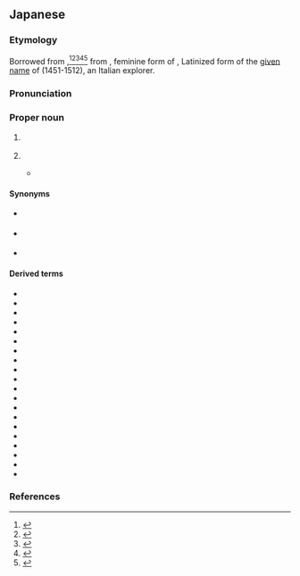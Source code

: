==Japanese==
{{DEFAULTSORT:あめりか}}
{{ja-kanjitab|alt=亜米利加:obsolete,亜墨利加:obsolete}}
{{swp|lang=ja}}
{{swp|lang=ja|アメリカ州}}

===Etymology===
Borrowed from {{bor|ja|en|America}},<ref>{{R:Kokugo Dai Jiten}}</ref><ref>{{R:Daijisen}}</ref><ref>{{R:Kojien}}</ref><ref>{{R:Daijirin}}</ref><ref>{{R:Shinmeikai5}}</ref> from {{der|ja|NL.|America|g=f}}, feminine form of {{m|la|Americus|g=m}}, Latinized form of the [[given name]] of {{w|Amerigo Vespucci}} (1451-1512), an Italian explorer.

===Pronunciation===
{{ja-pron|acc=0|acc_ref=NHK}}

===Proper noun===
{{ja-pos|proper}}

# {{lb|ja|chiefly|in compounds|due to possible ambiguity}} {{place|ja|one of the <<continents>> of [[North America]] or [[South America]]|t=America}}
#: {{ja-usex|南'''アメリカ'''、北'''アメリカ'''、中%央'''アメリカ'''|^みなみ '''^アメリカ'''、 ^きた '''^アメリカ'''、 ^ちゅう%おう '''^アメリカ'''|South '''America''', North '''America''', Central '''America'''}}
#: {{ja-usex|'''アメリカ'''州|'''^アメリカ'''-しゅう|'''America'''; the '''Americas'''}}
# {{place|ja|country|cont/North America|t1=America|t2=United States of America}}
#* {{quote-book|ja|genre=fiction|||authorlink=Motohiro Katou|first=Motohiro|last=Katou|{{w|lang=ja|Q.E.D. 証明終了|{{m|ja||Q.E.D. 証明終了|tr=Kyū Ī Dī Shōmei Shūryō}}}}|trans-title={{w|Q.E.D. (manga)}}|location=Tokyo|publisher=Kodansha|date=Sep 16 1999|isbn=4-06-333696-4|volume=4||90|chapter={{m|ja||ヤコブの階段|tr=Yakobu no Kaidan}}|trans-chapter=Jacob’s Ladder}}
#*: {{ja-usex|その度に'''アメリカ'''が出てって爆%弾%落とせってのか？|^その たび に '''^アメリカ''' が でて って ばく%だん% おとせ って の か？|You think '''America''' should butt in and go drop some bombs every time?}}{{ja-usex|当たり前さ‼それが〝世%界の警%察〟たる'''アメリカ'''の役%目だろ‼|^あたりまえ さ‼ ^それ が〝せ%かい の けい%さつ〟たる '''^アメリカ''' の やく%め だろ‼|Well, duh!! '''America''' is the "world police" after all!!}}

====Synonyms====
* {{s|United States}} {{ja-r|米%国|^べい%こく}}
* {{s|United States of America}} {{ja-r|アメリカ合%衆%国|^アメリカ ^がっ%しゅう%こく}}
* {{s|the Americas; the US}} {{ja-r|米|^べい}} {{qualifier|abbreviation}}

====Derived terms====
{{der-top}}
* {{ja-r|アメリカ人|^アメリカ-じん|[[American]] [[person]]/[[people]]}}
* {{ja-r|アメリカ大陸|^アメリカ たいりく|the [[Americas]], specifically the [[continent]]s}}
* {{ja-r|^アメリカ ^インディアン||American [[Indian]]}}
* {{ja-r|^アメリカナイズ||[[Americanize]]}}
* {{ja-r|^アメリカニズム||[[Americanism]]}}
* {{ja-r|^アメリカン||American}}
* {{ja-r|アメリカバイソン|^アメリカ バイソン|[[bison]]}}
* {{ja-r|アメリカザリガニ|^アメリカ ザリガニ|[[crawfish]]}}
* {{ja-r|アメリカバク|^アメリカ バク|South American [[tapir]]}}
* {{ja-r|アメリカ豹|^アメリカ ひょう|[[jaguar]]}}
* {{ja-r|アメリカ鼠%子|^アメリカ ねず%こ|[[redwood]]}}
* {{ja-r|アメリカ連%邦%議%会|^アメリカ ^れん%ぽう% ^ぎ%かい|[[US]] [[Congress]]}}
* {{ja-r|アメリカ航%空%宇%宙%局|^アメリカ ^こう%くう% ^う%ちゅう%きょく|[[NASA]]}}
* {{ja-r|^アメリカズ ^カップ ^レース||America's Cup Race}}
* {{ja-r|アメリカプロフットボールリーグ|^アメリカ ^プロ-^フットボール ^リーグ|National Football League}}
* {{ja-r|アメリカ輸%出%入%銀%行|^アメリカ ^ゆ%しゅつ%にゅう% ^ぎん%こう|US Export-Import Bank}}
* {{ja-r|アメリカンコーヒー|^アメリカン コーヒー|American [[coffee]]}}
* {{ja-r|アメリカ山%法%師|^アメリカ やま%ぼう%し|[[flowering dogwood]]}}
* {{ja-r|アメリカ合%衆%国|^アメリカ ^がっ%しゅう%こく|United States of America}}
* {{ja-r|アメポチ|^アメ ^ポチ|American lapdog}}
{{der-bottom}}

===References===
<references/>

{{cln|ja|eponyms}}
{{topics|ja|America|United States}}